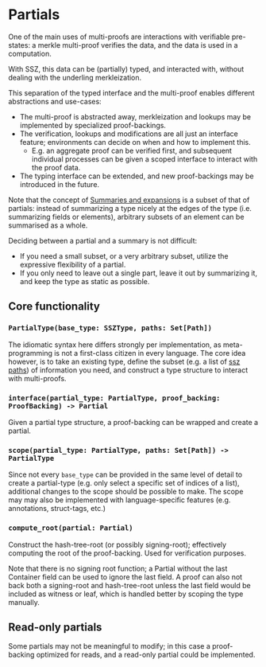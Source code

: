 # Partials

One of the main uses of multi-proofs are interactions with verifiable pre-states: a merkle multi-proof verifies the data, and the data is used in a computation.

With SSZ, this data can be (partially) typed, and interacted with, without dealing with the underling merkleization.

This separation of the typed interface and the multi-proof enables different abstractions and use-cases:

- The multi-proof is abstracted away, merkleization and lookups may be implemented by specialized proof-backings.
- The verification, lookups and modifications are all just an interface feature;
  environments can decide on when and how to implement this.
  - E.g. an aggregate proof can be verified first, and subsequent individual processes can be given a scoped interface to interact with the proof data.
- The typing interface can be extended, and new proof-backings may be introduced in the future.

Note that the concept of [Summaries and expansions](../navigation/summaries_expansions.md) is a subset of that of partials:
instead of summarizing a type nicely at the edges of the type (i.e. summarizing fields or elements),
arbitrary subsets of an element can be summarised as a whole.

Deciding between a partial and a summary is not difficult:

- If you need a small subset, or a very arbitrary subset, utilize the expressive flexibility of a partial.
- If you only need to leave out a single part, leave it out by summarizing it, and keep the type as static as possible.

## Core functionality

### `PartialType(base_type: SSZType, paths: Set[Path])`

The idiomatic syntax here differs strongly per implementation, as meta-programming is not a first-class citizen in every language.
The core idea however, is to take an existing type, define the subset (e.g. a list of [ssz paths](../navigation/paths.md)) of information you need,
and construct a type structure to interact with multi-proofs.

### `interface(partial_type: PartialType, proof_backing: ProofBacking) -> Partial`

Given a partial type structure, a proof-backing can be wrapped and create a partial.

### `scope(partial_type: PartialType, paths: Set[Path]) -> PartialType`

Since not every `base_type` can be provided in the same level of detail to create a partial-type
(e.g. only select a specific set of indices of a list), additional changes to the scope should be possible to make.
The scope may may also be implemented with language-specific features (e.g. annotations, struct-tags, etc.)

### `compute_root(partial: Partial)`

Construct the hash-tree-root (or possibly signing-root); effectively computing the root of the proof-backing. Used for verification purposes.

Note that there is no signing root function; a Partial without the last Container field can be used to ignore the last field.
A proof can also not back both a signing-root and hash-tree-root unless the last field would be included as witness or leaf, which is handled better by scoping the type manually.

## Read-only partials

Some partials may not be meaningful to modify; in this case a proof-backing optimized for reads, and a read-only partial could be implemented.
